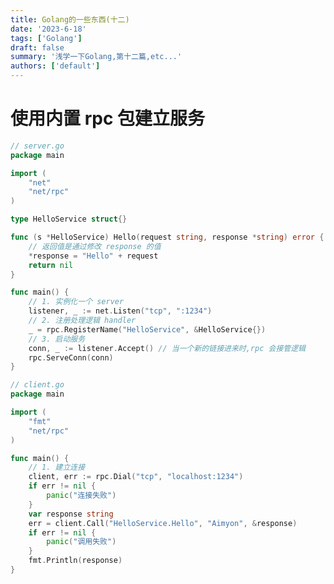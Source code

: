 ```yaml
---
title: Golang的一些东西(十二)
date: '2023-6-18'
tags: ['Golang']
draft: false
summary: '浅学一下Golang,第十二篇,etc...'
authors: ['default']
---
```



<TOCInline toc={props.toc} exclude="Overview" toHeading={2} />

# 使用内置 rpc 包建立服务

```go
// server.go
package main

import (
	"net"
	"net/rpc"
)

type HelloService struct{}

func (s *HelloService) Hello(request string, response *string) error {
	// 返回值是通过修改 response 的值
	*response = "Hello" + request
	return nil
}

func main() {
	// 1. 实例化一个 server
	listener, _ := net.Listen("tcp", ":1234")
	// 2. 注册处理逻辑 handler
	_ = rpc.RegisterName("HelloService", &HelloService{})
	// 3. 启动服务
	conn, _ := listener.Accept() // 当一个新的链接进来时,rpc 会接管逻辑
	rpc.ServeConn(conn)
}
```

```go
// client.go
package main

import (
	"fmt"
	"net/rpc"
)

func main() {
	// 1. 建立连接
	client, err := rpc.Dial("tcp", "localhost:1234")
	if err != nil {
		panic("连接失败")
	}
	var response string
	err = client.Call("HelloService.Hello", "Aimyon", &response)
	if err != nil {
		panic("调用失败")
	}
	fmt.Println(response)
}
```
